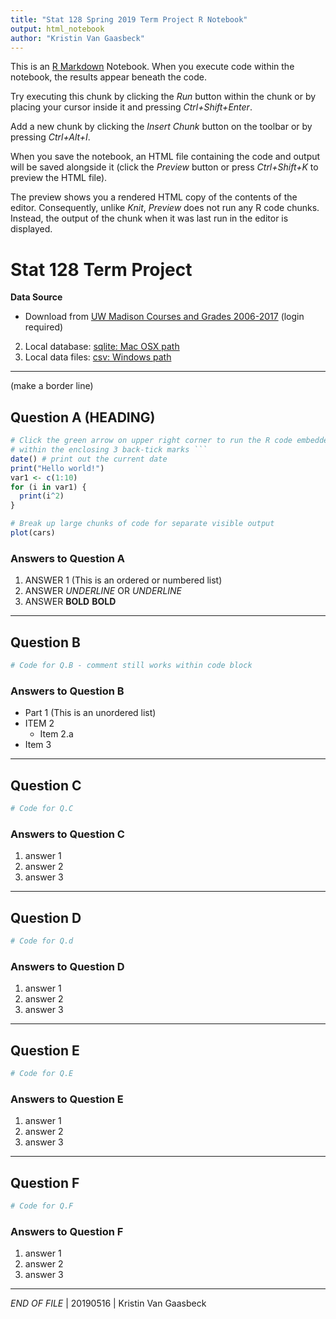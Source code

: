 ```yaml
---
title: "Stat 128 Spring 2019 Term Project R Notebook"
output: html_notebook
author: "Kristin Van Gaasbeck"
---
```


This is an [R Markdown](http://rmarkdown.rstudio.com) Notebook. When you execute code within the notebook, the results appear beneath the code. 

Try executing this chunk by clicking the *Run* button within the chunk or by placing your cursor inside it and pressing *Ctrl+Shift+Enter*. 

Add a new chunk by clicking the *Insert Chunk* button on the toolbar or by pressing *Ctrl+Alt+I*.

When you save the notebook, an HTML file containing the code and output will be saved alongside it (click the *Preview* button or press *Ctrl+Shift+K* to preview the HTML file).

The preview shows you a rendered HTML copy of the contents of the editor. Consequently, unlike *Knit*, *Preview* does not run any R code chunks. Instead, the output of the chunk when it was last run in the editor is displayed.


# Stat 128 Term Project

**Data Source**

- Download from [UW Madison Courses and Grades 2006-2017](https://www.kaggle.com/Madgrades/uw-madison-courses)
(login required)
2. Local database: [sqlite: Mac OSX path](/Users/kvan/Downloads/data/uwm/database.sqlite3)
3. Local data files: [csv: Windows path](C:\Users\kvan\Downloads\data\uw-madison-courses)

-------------------------------------------------------- 

(make a border line)

## Question A (HEADING)

```r
# Click the green arrow on upper right corner to run the R code embedded
# within the enclosing 3 back-tick marks ```
date() # print out the current date
print("Hello world!")
var1 <- c(1:10)
for (i in var1) {
  print(i^2)
}
```

```r
# Break up large chunks of code for separate visible output
plot(cars)
```


### Answers to Question A

1. ANSWER 1 (This is an ordered or numbered list)
2. ANSWER _UNDERLINE_ OR *UNDERLINE*
3. ANSWER __BOLD__ **BOLD**

--------------------------------------------------------

## Question B

```r
# Code for Q.B - comment still works within code block
```

### Answers to Question B

- Part 1 (This is an unordered list)
- ITEM 2
    - Item 2.a
- Item 3

----------------------------------------------------------------------

## Question C

```r
# Code for Q.C
```

### Answers to Question C

1. answer 1
2. answer 2
3. answer 3

-------------------------------------------------------------------------

## Question D

```r
# Code for Q.d
```

### Answers to Question D

1. answer 1
2. answer 2
3. answer 3

----------------------------------------------------------------------

## Question E

```r
# Code for Q.E
```

### Answers to Question E

1. answer 1
2. answer 2
3. answer 3

-----------------------------------------------------------------------

## Question F

```r
# Code for Q.F
```

### Answers to Question F

1. answer 1
2. answer 2
3. answer 3

---------------------------------------------------------------------------

*END OF FILE* | 20190516 | Kristin Van Gaasbeck
